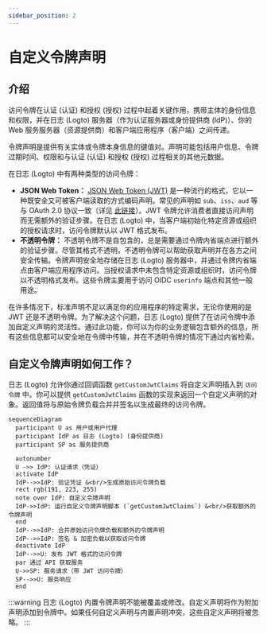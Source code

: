 ```yaml
---
sidebar_position: 2
---
```


# 自定义令牌声明

## 介绍

访问令牌在认证 (认证) 和授权 (授权) 过程中起着关键作用，携带主体的身份信息和权限，并在日志 (Logto) 服务器（作为认证服务器或身份提供商 (IdP)）、你的 Web 服务服务器（资源提供商）和客户端应用程序（客户端）之间传递。

令牌声明是提供有关实体或令牌本身信息的键值对。声明可能包括用户信息、令牌过期时间、权限和与认证 (认证) 和授权 (授权) 过程相关的其他元数据。

在日志 (Logto) 中有两种类型的访问令牌：

- **JSON Web Token：** [JSON Web Token (JWT)](https://datatracker.ietf.org/doc/html/rfc7519) 是一种流行的格式，它以一种既安全又可被客户端读取的方式编码声明。常见的声明如 `sub`、`iss`、`aud` 等与 OAuth 2.0 协议一致（详见 [此链接](https://datatracker.ietf.org/doc/html/rfc7519#section-4)）。JWT 令牌允许消费者直接访问声明而无需额外的验证步骤。在日志 (Logto) 中，当客户端初始化特定资源或组织的授权请求时，访问令牌默认以 JWT 格式发布。
- **不透明令牌：** 不透明令牌不是自包含的，总是需要通过令牌内省端点进行额外的验证步骤。尽管其格式不透明，不透明令牌可以帮助获取声明并在各方之间安全传输。令牌声明安全地存储在日志 (Logto) 服务器中，并通过令牌内省端点由客户端应用程序访问。当授权请求中未包含特定资源或组织时，访问令牌以不透明格式发布。这些令牌主要用于访问 OIDC `userinfo` 端点和其他一般用途。

在许多情况下，标准声明不足以满足你的应用程序的特定需求，无论你使用的是 JWT 还是不透明令牌。为了解决这个问题，日志 (Logto) 提供了在访问令牌中添加自定义声明的灵活性。通过此功能，你可以为你的业务逻辑包含额外的信息，所有这些信息都可以安全地在令牌中传输，并在不透明令牌的情况下通过内省检索。

## 自定义令牌声明如何工作？

日志 (Logto) 允许你通过回调函数 `getCustomJwtClaims` 将自定义声明插入到 `访问令牌` 中。你可以提供 `getCustomJwtClaims` 函数的实现来返回一个自定义声明的对象。返回值将与原始令牌负载合并并签名以生成最终的访问令牌。

```mermaid
sequenceDiagram
  participant U as 用户或用户代理
  participant IdP as 日志 (Logto) (身份提供商)
  participant SP as 服务提供商

  autonumber
  U ->> IdP: 认证请求（凭证）
  activate IdP
  IdP-->>IdP: 验证凭证 &<br/>生成原始访问令牌负载
  rect rgb(191, 223, 255)
  note over IdP: 自定义令牌声明
  IdP->>IdP: 运行自定义令牌声明脚本 (`getCustomJwtClaims`) &<br/>获取额外的令牌声明
  end
  IdP-->>IdP: 合并原始访问令牌负载和额外的令牌声明
  IdP-->>IdP: 签名 & 加密负载以获取访问令牌
  deactivate IdP
  IdP-->>U: 发布 JWT 格式的访问令牌
  par 通过 API 获取服务
  U->>SP: 服务请求（带 JWT 访问令牌）
  SP-->>U: 服务响应
  end
```

:::warning
日志 (Logto) 内置令牌声明不能被覆盖或修改。自定义声明将作为附加声明添加到令牌中。如果任何自定义声明与内置声明冲突，这些自定义声明将被忽略。
:::
